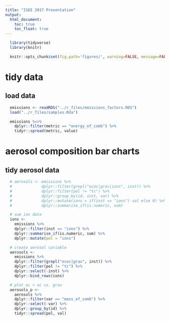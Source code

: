 ```yaml
---
title: "ISEE 2017 Presentation"
output:
  html_document:
    toc: true
    toc_float: true
---
```


```r
  library(tidyverse)
  library(knitr)
```

```r
  knitr::opts_chunk$set(fig.path='figures/', warning=FALSE, message=FALSE, cache=FALSE)
```

# tidy data

## load data

```r
  emissions <- readRDS("../r_files/emissions_factors.RDS")
  load("../r_files/samples.Rda")
```

```r
  emissions %<>%
    dplyr::filter(metric == "energy_ef_comb") %>%
    tidyr::spread(metric, value)
```


# aerosol composition bar charts



## tidy aerosol data

```r
  # aerosols <- emissions %>% 
  #             dplyr::filter(grepl("ecoc|grav|ions", inst)) %>%
  #             dplyr::filter(pol != "tc") %>%
  #             dplyr::group_by(id, inst, var) %>%
  #             dplyr::mutate(ions = if(inst == "ions") val else 0) %>%
  #             dplyr::summarise_if(is.numeric, sum)
```


```r
  # sum ion data
  ions <-
    emissions %>% 
    dplyr::filter(inst == "ions") %>%
    dplyr::summarise_if(is.numeric, sum) %>%
    dplyr::mutate(pol = "ions")
```

```r
  # create aerosol variable
  aerosols <-
    emissions %>% 
    dplyr::filter(grepl("ecoc|grav", inst)) %>%
    dplyr::filter(pol != "tc") %>%
    dplyr::select(-inst) %>%
    dplyr::bind_rows(ions)
```

```r
  # plot ec + oc vs. grav
  aerosols_p <-
    aerosols %>%
    dplyr::filter(var == "mass_ef_comb") %>%
    dplyr::select(-var) %>%
    dplyr::group_by(id) %>%
    tidyr::spread(pol, val)
```


